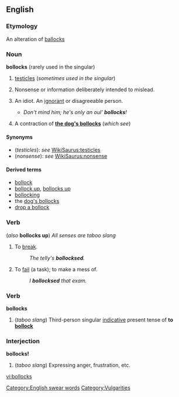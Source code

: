 ==English==

===Etymology===
An alteration of [[ballocks]]

===Noun===
'''bollocks''' {{audio|en-uk-Bollocks1.ogg|Audio (UK)}} (rarely used in the singular)

# {{UK| vulgar}} [[testicle]]s (''sometimes used in the singular'')
# {{UK| vulgar}} Nonsense or information deliberately intended to mislead.
# {{Ireland|vulgar}} An idiot. An [[ignorant]] or disagreeable person.
#*''Don't mind him; he's only an oul' '''''bollocks'''''!''
# {{UK|vulgar}} A contraction of '''[[dog's bollocks|the dog's bollocks]]''' (''which see'')

====Synonyms====
*(''testicles''): ''see'' [[WikiSaurus:testicles]]
*(''nonsense''): ''see'' [[WikiSaurus:nonsense]]

====Derived terms====
*[[bollock]]
*[[bollock up]], [[bollocks up]]
*[[bollocking]]
*the [[dog's bollocks]]
*[[drop a bollock]]

===Verb===
{{en-infl-reg-sibilant|bollock|s||}} (''also'' '''bollocks up''') ''All senses are taboo slang''

# {{transitive}} {{UK}} To [[break]].
#:''The telly's '''bollocksed'''.''
# {{transitive}} {{UK}} To [[fail]] (a task); to make a mess of.
#:''I '''bollocksed''' that exam.''

===Verb===
'''bollocks'''

# {{UK}} (''taboo slang'') Third-person singular [[indicative]] present tense of '''to [[bollock]]'''

===Interjection===
'''bollocks!''' {{audio|en-uk-Bollocks2.ogg|Audio (UK)}}

# {{UK}} (''taboo slang'') Expressing anger, frustration, etc.

[[Category:English swear words]]
[[Category:Vulgarities]]

[[vi:bollocks]]